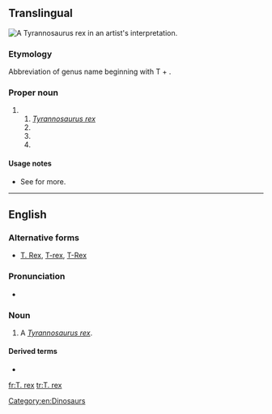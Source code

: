 {{also|T-Rex|T-rex|T. Rex}}
==Translingual==
[[File:Rjpalmer tyrannosaurusrex (white background).jpg|thumb|A ''Tyrannosaurus rex'' in an artist's interpretation.]]
{{wikipedia}}
{{wikispecies|Tyrannosaurus rex}}
{{wikispecies|Tachyoryctes rex}}
{{wikispecies|Tyrannasorus rex}}
{{wikispecies|Tyrannobdella rex}}

===Etymology===
Abbreviation of genus name beginning with T + {{etyl|la|mul}} {{m|la|rex||king}}.

===Proper noun===
{{taxoninfl|head=[[T.]] {{epinew|rex||la}}|i=1|g=m}}

# {{speciesabbrev|T|rex||la}}
## ''[[Tyrannosaurus rex]]''
## {{taxlink|Tachyoryctes rex|species|noshow=1}}
## {{taxlink|Tyrannasorus rex|species|noshow=1}}
## {{taxlink|Tyrannobdella rex|species|noshow=1}}

====Usage notes====
* See {{WSpepisearch|T_rex}} for more.

----

==English==

===Alternative forms===
* {{qualifier|informal, nonstandard}} [[T. Rex]], [[T-rex]], [[T-Rex]]

===Pronunciation===
* {{IPA|[ˈtiː ɹɛks]|lang=en}}

===Noun===
{{en-noun|T. rexes}}

# A ''[[Tyrannosaurus rex]]''.

====Derived terms====
* {{l|en|Rexy}}

[[Category:en:Dinosaurs]]

[[fr:T. rex]]
[[tr:T. rex]]